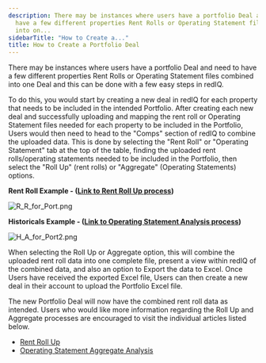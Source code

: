 ```yaml
---
description: There may be instances where users have a portfolio Deal and need to
  have a few different properties Rent Rolls or Operating Statement files combined
  into on...
sidebarTitle: "How to Create a..."
title: How to Create a Portfolio Deal
---
```


There may be instances where users have a portfolio Deal and need to have a few different properties Rent Rolls or Operating Statement files combined into one Deal and this can be done with a few easy steps in redIQ. 


To do this, you would start by creating a new deal in redIQ for each property that needs to be included in the intended Portfolio. After creating each new deal and successfully uploading and mapping the rent roll or Operating Statement files needed for each property to be included in the Portfolio, Users would then need to head to the "Comps" section of redIQ to combine the uploaded data. This is done by selecting the "Rent Roll" or "Operating Statement" tab at the top of the table, finding the uploaded rent rolls/operating statements needed to be included in the Portfolio, then select the "Roll Up" (rent rolls) or "Aggregate" (Operating Statements) options. 


**Rent Roll Example - ([Link to Rent Roll Up process](../rent-rolls/rent-roll-up.mdx))**


<Frame caption="&quot;Comps section displaying Rent Roll and deal selection options.&quot;">
  <img src="/images/rediq/d4cf7f50cd9f7981960def80c2e2228f8a5d8f53.png" alt="R_R_for_Port.png" />
</Frame>


**Historicals Example - ([Link to Operating Statement Analysis process](../operating-statements/operating-statement-aggregate-analysis.mdx))**


<Frame caption="Comps section displaying deal selection criteria and options for historical data.">
  <img src="/images/rediq/6279f734cc8e2b7d4edfe441882fe5a611482942.png" alt="H_A_for_Port2.png" />
</Frame>


When selecting the Roll Up or Aggregate option, this will combine the uploaded rent roll data into one complete file, present a view within redIQ of the combined data, and also an option to Export the data to Excel. Once Users have received the exported Excel file, Users can then create a new deal in their account to upload the Portfolio Excel file.


The new Portfolio Deal will now have the combined rent roll data as intended. Users who would like more information regarding the Roll Up and Aggregate processes are encouraged to visit the individual articles listed below.


* [Rent Roll Up](../rent-rolls/rent-roll-up.mdx)
* [Operating Statement Aggregate Analysis](../operating-statements/operating-statement-aggregate-analysis.mdx)